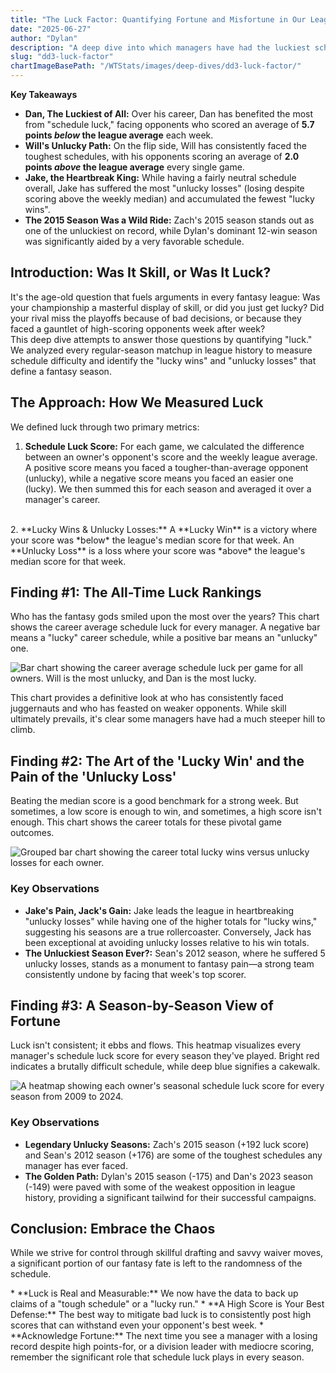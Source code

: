 ```yaml
---
title: "The Luck Factor: Quantifying Fortune and Misfortune in Our League"
date: "2025-06-27"
author: "Dylan"
description: "A deep dive into which managers have had the luckiest schedules, the most 'lucky wins', and the most 'unlucky losses' throughout the league's history."
slug: "dd3-luck-factor"
chartImageBasePath: "/WTStats/images/deep-dives/dd3-luck-factor/"
---
```

**Key Takeaways**
<Callout type="info">
  *   **Dan, The Luckiest of All:** Over his career, Dan has benefited the most from "schedule luck," facing opponents who scored an average of **5.7 points *below* the league average** each week.
  *   **Will's Unlucky Path:** On the flip side, Will has consistently faced the toughest schedules, with his opponents scoring an average of **2.0 points *above* the league average** every single game.
  *   **Jake, the Heartbreak King:** While having a fairly neutral schedule overall, Jake has suffered the most "unlucky losses" (losing despite scoring above the weekly median) and accumulated the fewest "lucky wins".
  *   **The 2015 Season Was a Wild Ride:** Zach's 2015 season stands out as one of the unluckiest on record, while Dylan's dominant 12-win season was significantly aided by a very favorable schedule.
</Callout>

## Introduction: Was It Skill, or Was It Luck?

It's the age-old question that fuels arguments in every fantasy league: Was your championship a masterful display of skill, or did you just get lucky? Did your rival miss the playoffs because of bad decisions, or because they faced a gauntlet of high-scoring opponents week after week?
<br />
This deep dive attempts to answer those questions by quantifying "luck." We analyzed every regular-season matchup in league history to measure schedule difficulty and identify the "lucky wins" and "unlucky losses" that define a fantasy season.

## The Approach: How We Measured Luck

We defined luck through two primary metrics:
<br />
1.  **Schedule Luck Score:** For each game, we calculated the difference between an owner's opponent's score and the weekly league average. A positive score means you faced a tougher-than-average opponent (unlucky), while a negative score means you faced an easier one (lucky). We then summed this for each season and averaged it over a manager's career.
<br />
2.  **Lucky Wins & Unlucky Losses:** A **Lucky Win** is a victory where your score was *below* the league's median score for that week. An **Unlucky Loss** is a loss where your score was *above* the league's median score for that week. 
<SectionBreak />

## Finding #1: The All-Time Luck Rankings

Who has the fantasy gods smiled upon the most over the years? This chart shows the career average schedule luck for every manager. A negative bar means a "lucky" career schedule, while a positive bar means an "unlucky" one.

<Image
  src="/WTStats/images/deep-dives/dd3-luck-factor/chart_dd3_career_schedule_luck.png"
  alt="Bar chart showing the career average schedule luck per game for all owners. Will is the most unlucky, and Dan is the most lucky."
  width={900}
  height={700}
  layout="responsive"
  priority
  caption="Chart 1: Career Average Schedule Luck. The further left (blue), the luckier the schedule; the further right (red), the unluckier."
/>

This chart provides a definitive look at who has consistently faced juggernauts and who has feasted on weaker opponents. While skill ultimately prevails, it's clear some managers have had a much steeper hill to climb.

<SectionBreak />

## Finding #2: The Art of the 'Lucky Win' and the Pain of the 'Unlucky Loss'

Beating the median score is a good benchmark for a strong week. But sometimes, a low score is enough to win, and sometimes, a high score isn't enough. This chart shows the career totals for these pivotal game outcomes.

<Image
  src="/WTStats/images/deep-dives/dd3-luck-factor/chart_dd3_career_lucky_unlucky_games.png"
  alt="Grouped bar chart showing the career total lucky wins versus unlucky losses for each owner."
  width={900}
  height={600}
  layout="responsive"
  caption="Chart 2: A career tally of winning with a subpar score ('lucky wins') versus losing with a strong score ('unlucky losses')."
/>

### Key Observations
*   **Jake's Pain, Jack's Gain:** Jake leads the league in heartbreaking "unlucky losses" while having one of the higher totals for "lucky wins," suggesting his seasons are a true rollercoaster. Conversely, Jack has been exceptional at avoiding unlucky losses relative to his win totals.
*   **The Unluckiest Season Ever?:** Sean's 2012 season, where he suffered 5 unlucky losses, stands as a monument to fantasy pain—a strong team consistently undone by facing that week's top scorer.

<SectionBreak />

## Finding #3: A Season-by-Season View of Fortune

Luck isn't consistent; it ebbs and flows. This heatmap visualizes every manager's schedule luck score for every season they've played. Bright red indicates a brutally difficult schedule, while deep blue signifies a cakewalk.

<Image
  src="/WTStats/images/deep-dives/dd3-luck-factor/chart_dd3_season_by_season_luck_heatmap.png"
  alt="A heatmap showing each owner's seasonal schedule luck score for every season from 2009 to 2024."
  width={1200}
  height={800}
  layout="responsive"
  caption="Chart 3: A historical map of fortune. Red cells are 'unlucky' seasons, and blue cells are 'lucky' ones."
/>

### Key Observations
*   **Legendary Unlucky Seasons:** Zach's 2015 season (+192 luck score) and Sean's 2012 season (+176) are some of the toughest schedules any manager has ever faced.
*   **The Golden Path:** Dylan's 2015 season (-175) and Dan's 2023 season (-149) were paved with some of the weakest opposition in league history, providing a significant tailwind for their successful campaigns.

<SectionBreak />

## Conclusion: Embrace the Chaos

While we strive for control through skillful drafting and savvy waiver moves, a significant portion of our fantasy fate is left to the randomness of the schedule.

<Callout type="conclusion">
  *   **Luck is Real and Measurable:** We now have the data to back up claims of a "tough schedule" or a "lucky run."
  *   **A High Score is Your Best Defense:** The best way to mitigate bad luck is to consistently post high scores that can withstand even your opponent's best week.
  *   **Acknowledge Fortune:** The next time you see a manager with a losing record despite high points-for, or a division leader with mediocre scoring, remember the significant role that schedule luck plays in every season.
</Callout>